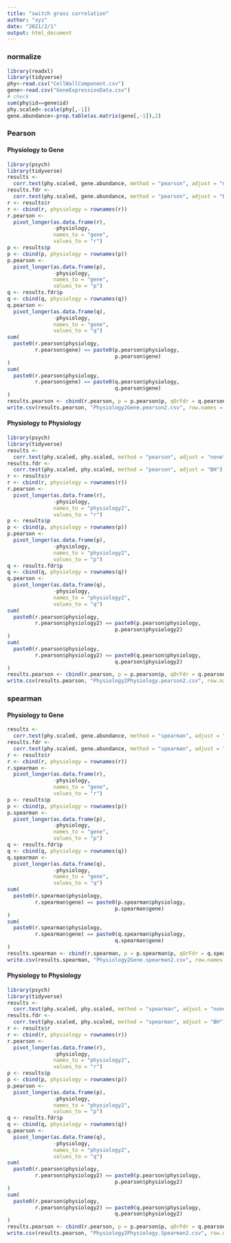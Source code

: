 ```yaml
---
title: "switch grass correlation"
author: "xyz"
date: "2021/2/1"
output: html_document
---
```


### normalize

```r
library(readxl)
library(tidyverse)
phy<-read.csv("CellWallComponent.csv")
gene<-read.csv("GeneExpressionData.csv")
# check
sum(phy$id==gene$id)
phy.scaled<-scale(phy[,-1])
gene.abundance<-prop.table(as.matrix(gene[,-1]),2)
```

### Pearson

#### Physiology to Gene

```r
library(psych)
library(tidyverse)
results <-
  corr.test(phy.scaled, gene.abundance, method = "pearson", adjust = "none")
results.fdr <-
  corr.test(phy.scaled, gene.abundance, method = "pearson", adjust = "BH")
r <- results$r
r <- cbind(r, physiology = rownames(r))
r.pearson <-
  pivot_longer(as.data.frame(r),
               -physiology,
               names_to = "gene",
               values_to = "r")
p <- results$p
p <- cbind(p, physiology = rownames(p))
p.pearson <-
  pivot_longer(as.data.frame(p),
               -physiology,
               names_to = "gene",
               values_to = "p")
q <- results.fdr$p
q <- cbind(q, physiology = rownames(q))
q.pearson <-
  pivot_longer(as.data.frame(q),
               -physiology,
               names_to = "gene",
               values_to = "q")
sum(
  paste0(r.pearson$physiology,
         r.pearson$gene) == paste0(p.pearson$physiology,
                                   p.pearson$gene)
)
sum(
  paste0(r.pearson$physiology,
         r.pearson$gene) == paste0(q.pearson$physiology,
                                   q.pearson$gene)
)
results.pearson <- cbind(r.pearson, p = p.pearson$p, qOrFdr = q.pearson$q)
write.csv(results.pearson, "Physiology2Gene.pearson2.csv", row.names = F)
```

#### Physiology to Physiology

```r
library(psych)
library(tidyverse)
results <-
  corr.test(phy.scaled, phy.scaled, method = "pearson", adjust = "none")
results.fdr <-
  corr.test(phy.scaled, phy.scaled, method = "pearson", adjust = "BH")
r <- results$r
r <- cbind(r, physiology = rownames(r))
r.pearson <-
  pivot_longer(as.data.frame(r),
               -physiology,
               names_to = "physiology2",
               values_to = "r")
p <- results$p
p <- cbind(p, physiology = rownames(p))
p.pearson <-
  pivot_longer(as.data.frame(p),
               -physiology,
               names_to = "physiology2",
               values_to = "p")
q <- results.fdr$p
q <- cbind(q, physiology = rownames(q))
q.pearson <-
  pivot_longer(as.data.frame(q),
               -physiology,
               names_to = "physiology2",
               values_to = "q")
sum(
  paste0(r.pearson$physiology,
         r.pearson$physiology2) == paste0(p.pearson$physiology,
                                   p.pearson$physiology2)
)
sum(
  paste0(r.pearson$physiology,
         r.pearson$physiology2) == paste0(q.pearson$physiology,
                                   q.pearson$physiology2)
)
results.pearson <- cbind(r.pearson, p = p.pearson$p, qOrFdr = q.pearson$q)
write.csv(results.pearson, "Physiology2Physiology.pearson2.csv", row.names = F)
```

### spearman

#### Physiology to Gene

```r
results <-
  corr.test(phy.scaled, gene.abundance, method = "spearman", adjust = "none")
results.fdr <-
  corr.test(phy.scaled, gene.abundance, method = "spearman", adjust = "BH")
r <- results$r
r <- cbind(r, physiology = rownames(r))
r.spearman <-
  pivot_longer(as.data.frame(r),
               -physiology,
               names_to = "gene",
               values_to = "r")
p <- results$p
p <- cbind(p, physiology = rownames(p))
p.spearman <-
  pivot_longer(as.data.frame(p),
               -physiology,
               names_to = "gene",
               values_to = "p")
q <- results.fdr$p
q <- cbind(q, physiology = rownames(q))
q.spearman <-
  pivot_longer(as.data.frame(q),
               -physiology,
               names_to = "gene",
               values_to = "q")
sum(
  paste0(r.spearman$physiology,
         r.spearman$gene) == paste0(p.spearman$physiology,
                                   p.spearman$gene)
)
sum(
  paste0(r.spearman$physiology,
         r.spearman$gene) == paste0(q.spearman$physiology,
                                   q.spearman$gene)
)
results.spearman <- cbind(r.spearman, p = p.spearman$p, qOrFdr = q.spearman$q)
write.csv(results.spearman, "Physiology2Gene.spearman2.csv", row.names = F)
```

#### Physiology to Physiology

```r
library(psych)
library(tidyverse)
results <-
  corr.test(phy.scaled, phy.scaled, method = "spearman", adjust = "none")
results.fdr <-
  corr.test(phy.scaled, phy.scaled, method = "spearman", adjust = "BH")
r <- results$r
r <- cbind(r, physiology = rownames(r))
r.pearson <-
  pivot_longer(as.data.frame(r),
               -physiology,
               names_to = "physiology2",
               values_to = "r")
p <- results$p
p <- cbind(p, physiology = rownames(p))
p.pearson <-
  pivot_longer(as.data.frame(p),
               -physiology,
               names_to = "physiology2",
               values_to = "p")
q <- results.fdr$p
q <- cbind(q, physiology = rownames(q))
q.pearson <-
  pivot_longer(as.data.frame(q),
               -physiology,
               names_to = "physiology2",
               values_to = "q")
sum(
  paste0(r.pearson$physiology,
         r.pearson$physiology2) == paste0(p.pearson$physiology,
                                   p.pearson$physiology2)
)
sum(
  paste0(r.pearson$physiology,
         r.pearson$physiology2) == paste0(q.pearson$physiology,
                                   q.pearson$physiology2)
)
results.pearson <- cbind(r.pearson, p = p.pearson$p, qOrFdr = q.pearson$q)
write.csv(results.pearson, "Physiology2Physiology.Spearman2.csv", row.names = F)
```
